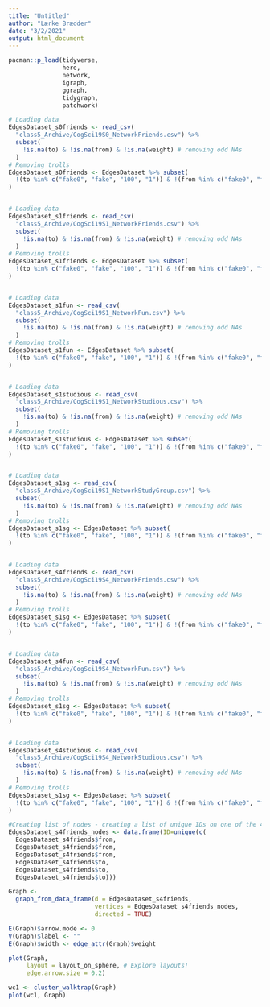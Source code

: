 ```yaml
---
title: "Untitled"
author: "Lærke Brædder"
date: "3/2/2021"
output: html_document
---
```

```r
pacman::p_load(tidyverse,
               here,
               network,
               igraph,
               ggraph,
               tidygraph,
               patchwork)
```


```r
# Loading data
EdgesDataset_s0friends <- read_csv(
  "class5_Archive/CogSci19S0_NetworkFriends.csv") %>% 
  subset(
    !is.na(to) & !is.na(from) & !is.na(weight) # removing odd NAs
  )
# Removing trolls
EdgesDataset_s0friends <- EdgesDataset %>% subset(
  !(to %in% c("fake0", "fake", "100", "1")) & !(from %in% c("fake0", "fake", "100", "1") & !is.na(to) & !is.na(from))
)


# Loading data
EdgesDataset_s1friends <- read_csv(
  "class5_Archive/CogSci19S1_NetworkFriends.csv") %>% 
  subset(
    !is.na(to) & !is.na(from) & !is.na(weight) # removing odd NAs
  )
# Removing trolls
EdgesDataset_s1friends <- EdgesDataset %>% subset(
  !(to %in% c("fake0", "fake", "100", "1")) & !(from %in% c("fake0", "fake", "100", "1") & !is.na(to) & !is.na(from))
)


# Loading data
EdgesDataset_s1fun <- read_csv(
  "class5_Archive/CogSci19S1_NetworkFun.csv") %>% 
  subset(
    !is.na(to) & !is.na(from) & !is.na(weight) # removing odd NAs
  )
# Removing trolls
EdgesDataset_s1fun <- EdgesDataset %>% subset(
  !(to %in% c("fake0", "fake", "100", "1")) & !(from %in% c("fake0", "fake", "100", "1") & !is.na(to) & !is.na(from))
)


# Loading data
EdgesDataset_s1studious <- read_csv(
  "class5_Archive/CogSci19S1_NetworkStudious.csv") %>% 
  subset(
    !is.na(to) & !is.na(from) & !is.na(weight) # removing odd NAs
  )
# Removing trolls
EdgesDataset_s1studious <- EdgesDataset %>% subset(
  !(to %in% c("fake0", "fake", "100", "1")) & !(from %in% c("fake0", "fake", "100", "1") & !is.na(to) & !is.na(from))
)


# Loading data
EdgesDataset_s1sg <- read_csv(
  "class5_Archive/CogSci19S1_NetworkStudyGroup.csv") %>% 
  subset(
    !is.na(to) & !is.na(from) & !is.na(weight) # removing odd NAs
  )
# Removing trolls
EdgesDataset_s1sg <- EdgesDataset %>% subset(
  !(to %in% c("fake0", "fake", "100", "1")) & !(from %in% c("fake0", "fake", "100", "1") & !is.na(to) & !is.na(from))
)


# Loading data
EdgesDataset_s4friends <- read_csv(
  "class5_Archive/CogSci19S4_NetworkFriends.csv") %>% 
  subset(
    !is.na(to) & !is.na(from) & !is.na(weight) # removing odd NAs
  )
# Removing trolls
EdgesDataset_s1sg <- EdgesDataset %>% subset(
  !(to %in% c("fake0", "fake", "100", "1")) & !(from %in% c("fake0", "fake", "100", "1") & !is.na(to) & !is.na(from))
)


# Loading data
EdgesDataset_s4fun <- read_csv(
  "class5_Archive/CogSci19S4_NetworkFun.csv") %>% 
  subset(
    !is.na(to) & !is.na(from) & !is.na(weight) # removing odd NAs
  )
# Removing trolls
EdgesDataset_s1sg <- EdgesDataset %>% subset(
  !(to %in% c("fake0", "fake", "100", "1")) & !(from %in% c("fake0", "fake", "100", "1") & !is.na(to) & !is.na(from))
)


# Loading data
EdgesDataset_s4studious <- read_csv(
  "class5_Archive/CogSci19S4_NetworkStudious.csv") %>% 
  subset(
    !is.na(to) & !is.na(from) & !is.na(weight) # removing odd NAs
  )
# Removing trolls
EdgesDataset_s1sg <- EdgesDataset %>% subset(
  !(to %in% c("fake0", "fake", "100", "1")) & !(from %in% c("fake0", "fake", "100", "1") & !is.na(to) & !is.na(from))
)
```


```r
#Creating list of nodes - creating a list of unique IDs on one of the 4th sem data sets
EdgesDataset_s4friends_nodes <- data.frame(ID=unique(c(
  EdgesDataset_s4friends$from,
  EdgesDataset_s4friends$from,
  EdgesDataset_s4friends$from,
  EdgesDataset_s4friends$to,
  EdgesDataset_s4friends$to,
  EdgesDataset_s4friends$to)))

Graph <-
  graph_from_data_frame(d = EdgesDataset_s4friends,
                        vertices = EdgesDataset_s4friends_nodes,
                        directed = TRUE)

E(Graph)$arrow.mode <- 0
V(Graph)$label <- ""
E(Graph)$width <- edge_attr(Graph)$weight

plot(Graph,
     layout = layout_on_sphere, # Explore layouts!
     edge.arrow.size = 0.2)

wc1 <- cluster_walktrap(Graph)
plot(wc1, Graph)


```

